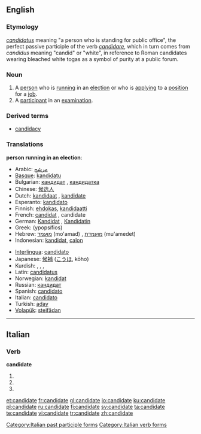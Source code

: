 ==English==

===Etymology===
{{L.}} ''[[candidatus]]'' meaning "a person who is standing for public office", the perfect passive participle of the verb ''[[candidare]]'', which in turn comes from ''candidus'' meaning "candid" or "white", in reference to Roman candidates wearing bleached white togas as a symbol of purity at a public forum.

===Noun===
{{en-noun}}

# A [[person]] who is [[run]]ning in an [[election]] or who is [[apply]]ing to a [[position]] for a [[job]].
# A [[participant]] in an [[examination]].

===Derived terms===
*[[candidacy]]

===Translations===
{{rfc-level|Translations at L3+ (AutoFormat would have corrected level of Derived terms)}}
'''person running in an election''':
{{top}}
*Arabic: [[مرشح]]
*[[Basque]]: [[kandidatu]]
*Bulgarian: [[кандидат]] {{m}}, [[кандидатка]] {{f}}
*Chinese: [[候选人]]
*Dutch: [[kandidaat]] {{m}}, [[kandidate]] {{f}}
*Esperanto: [[kandidato]]
*Finnish: [[ehdokas]], [[kandidaatti]]
*French: [[candidat]] {{m}}, candidate {{f}}
*German: [[Kandidat]] {{m}}, [[Kandidatin]] {{f}}
*Greek: {{t|el|υποψήφιος|m|}} (ypopsífios)
*Hebrew: [[מועמד]] (mo'amad) {{m}}, [[מועמדת]] (mu'amedet) {{f}}
*Indonesian: [[kandidat]], [[calon]]
{{mid}}
*[[Interlingua]]: [[candidato]]
*Japanese: [[候補]] ([[こうほ]], kōho)
*Kurdish: {{t|ku|berbijar}}, {{t-|ku|namzet}}, {{t|ku|berendam}}, {{t|ku|kandîdat}}
*Latin: [[candidatus]] {{m}}
*Norwegian: [[kandidat]]
*Russian: [[кандидат]]
*Spanish: [[candidato]]
*Italian: [[candidato]]
*Turkish: [[aday]]
*[[Volapük]]: [[steifädan]]
{{bottom}}

----

==Italian==

===Verb===
'''candidate'''

# {{form of|[[second-person|Second-person]] [[plural]] [[present tense]]|[[candidare#Italian|candidare]]|lang=Italian}}
# {{form of|Second-person plural [[imperative]]|candidare#Italian|candidare|lang=Italian}}
# {{form of|[[feminine|Feminine]] plural|[[candidato]]}}

[[Category:Italian past participle forms]]
[[Category:Italian verb forms]]

[[et:candidate]]
[[fr:candidate]]
[[gl:candidate]]
[[io:candidate]]
[[ku:candidate]]
[[pl:candidate]]
[[ru:candidate]]
[[fi:candidate]]
[[sv:candidate]]
[[ta:candidate]]
[[te:candidate]]
[[vi:candidate]]
[[tr:candidate]]
[[zh:candidate]]